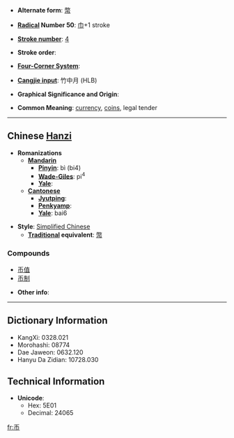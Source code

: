 * '''Alternate form''': [[幣]]

* '''[[Wiktionary:Chinese radical index| Radical]] Number 50''': [[Wiktionary:Chinese radical index 巾|巾]]+1 stroke

* '''[[Wiktionary:Chinese total strokes index|Stroke number]]''': [[Wiktionary:Chinese total strokes index 4|4]]

* '''Stroke order''': 

* '''[[Wiktionary:Chinese four corner index|Four-Corner System]]''': 

* '''[[Wiktionary:Chinese Cangjie index|Cangjie input]]''': 竹中月 (HLB)

* '''Graphical Significance and Origin''': 

* '''Common Meaning''': [[currency]], [[coin]]s, legal tender

----

== Chinese [[Hanzi]] ==

* '''Romanizations'''
** '''[[Mandarin]]'''
*** '''[[Pinyin]]''': bì (bi4)
*** '''[[Wade-Giles]]''': pi<sup>4</sup>
*** '''[[Yale]]''': 
** '''[[Cantonese]]'''
*** '''[[Jyutping]]''':
*** '''[[Penkyamp]]''': 
*** '''[[Yale]]''': bai6

* '''Style''': [[Simplified Chinese]] 
** '''[[Traditional Chinese|Traditional]] equivalent''': [[幣]]

===Compounds===
*[[币值]]
*[[币制]]

* '''Other info''': 

----

== Dictionary Information ==

* KangXi: 0328.021
* Morohashi: 08774
* Dae Jaweon: 0632.120
* Hanyu Da Zidian: 10728.030

== Technical Information ==

* '''Unicode''':
** Hex: 5E01
** Decimal: 24065

[[fr:币]]